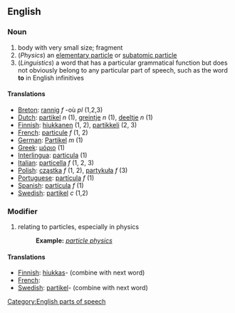 ==English==

===Noun===
#  body with very small size; fragment
# (''Physics'') an [[elementary particle]] or [[subatomic particle]]
# (''Linguistics'') a word that has a particular grammatical function but does not obviously belong to any particular part of speech, such as the word '''to''' in English infinitives

====Translations====
*[[Breton]]: [[rannig]] ''f'' -où ''pl'' (1,2,3)
*[[Dutch]]: [[partikel]] ''n'' (1), [[greintje]] ''n'' (1), [[deeltje]] ''n'' (1)
*[[Finnish]]: [[hiukkanen]] (1, 2), [[partikkeli]] (2, 3)
*[[French]]: [[particule]] ''f'' (1, 2)
*[[German]]: [[Partikel]] ''m'' (1)
*[[Greek]]: [[μόριο]] (1)
*[[Interlingua]]: [[particula]] (1)
*[[Italian]]: [[particella]] ''f'' (1, 2, 3)
*[[Polish]]: [[cząstka]] ''f'' (1, 2), [[partykuła]] ''f'' (3)
*[[Portuguese]]: [[partícula]] ''f'' (1)
*[[Spanish]]: [[partícula]] ''f'' (1)
*[[Swedish]]: [[partikel]] ''c'' (1,2)

===Modifier===

# relating to particles, especially in physics
#:'''Example:''' ''[[particle physics]]''

====Translations====

*[[Finnish]]: [[hiukkas]]- (combine with next word)
*[[French]]: [[ ]]
*[[Swedish]]: [[partikel]]- (combine with next word)


[[Category:English parts of speech]]